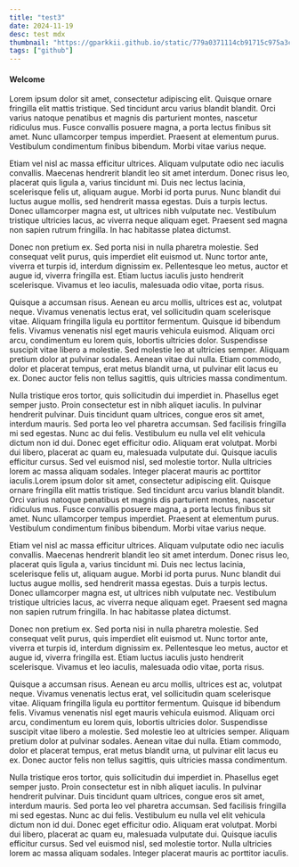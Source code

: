 ```yaml
---
title: "test3"
date: 2024-11-19
desc: test mdx
thumbnail: "https://gparkkii.github.io/static/779a0371114cb91715c975a3c1f75cb4/724b0/practical-markdown.webp"
tags: ["github"]
---
```


#### Welcome

Lorem ipsum dolor sit amet, consectetur adipiscing elit. Quisque ornare fringilla elit mattis tristique. Sed tincidunt arcu varius blandit blandit. Orci varius natoque penatibus et magnis dis parturient montes, nascetur ridiculus mus. Fusce convallis posuere magna, a porta lectus finibus sit amet. Nunc ullamcorper tempus imperdiet. Praesent at elementum purus. Vestibulum condimentum finibus bibendum. Morbi vitae varius neque.

Etiam vel nisl ac massa efficitur ultrices. Aliquam vulputate odio nec iaculis convallis. Maecenas hendrerit blandit leo sit amet interdum. Donec risus leo, placerat quis ligula a, varius tincidunt mi. Duis nec lectus lacinia, scelerisque felis ut, aliquam augue. Morbi id porta purus. Nunc blandit dui luctus augue mollis, sed hendrerit massa egestas. Duis a turpis lectus. Donec ullamcorper magna est, ut ultrices nibh vulputate nec. Vestibulum tristique ultricies lacus, ac viverra neque aliquam eget. Praesent sed magna non sapien rutrum fringilla. In hac habitasse platea dictumst.

Donec non pretium ex. Sed porta nisi in nulla pharetra molestie. Sed consequat velit purus, quis imperdiet elit euismod ut. Nunc tortor ante, viverra et turpis id, interdum dignissim ex. Pellentesque leo metus, auctor et augue id, viverra fringilla est. Etiam luctus iaculis justo hendrerit scelerisque. Vivamus et leo iaculis, malesuada odio vitae, porta risus.

Quisque a accumsan risus. Aenean eu arcu mollis, ultrices est ac, volutpat neque. Vivamus venenatis lectus erat, vel sollicitudin quam scelerisque vitae. Aliquam fringilla ligula eu porttitor fermentum. Quisque id bibendum felis. Vivamus venenatis nisl eget mauris vehicula euismod. Aliquam orci arcu, condimentum eu lorem quis, lobortis ultricies dolor. Suspendisse suscipit vitae libero a molestie. Sed molestie leo at ultricies semper. Aliquam pretium dolor at pulvinar sodales. Aenean vitae dui nulla. Etiam commodo, dolor et placerat tempus, erat metus blandit urna, ut pulvinar elit lacus eu ex. Donec auctor felis non tellus sagittis, quis ultricies massa condimentum.

Nulla tristique eros tortor, quis sollicitudin dui imperdiet in. Phasellus eget semper justo. Proin consectetur est in nibh aliquet iaculis. In pulvinar hendrerit pulvinar. Duis tincidunt quam ultrices, congue eros sit amet, interdum mauris. Sed porta leo vel pharetra accumsan. Sed facilisis fringilla mi sed egestas. Nunc ac dui felis. Vestibulum eu nulla vel elit vehicula dictum non id dui. Donec eget efficitur odio. Aliquam erat volutpat. Morbi dui libero, placerat ac quam eu, malesuada vulputate dui. Quisque iaculis efficitur cursus. Sed vel euismod nisl, sed molestie tortor. Nulla ultricies lorem ac massa aliquam sodales. Integer placerat mauris ac porttitor iaculis.Lorem ipsum dolor sit amet, consectetur adipiscing elit. Quisque ornare fringilla elit mattis tristique. Sed tincidunt arcu varius blandit blandit. Orci varius natoque penatibus et magnis dis parturient montes, nascetur ridiculus mus. Fusce convallis posuere magna, a porta lectus finibus sit amet. Nunc ullamcorper tempus imperdiet. Praesent at elementum purus. Vestibulum condimentum finibus bibendum. Morbi vitae varius neque.

Etiam vel nisl ac massa efficitur ultrices. Aliquam vulputate odio nec iaculis convallis. Maecenas hendrerit blandit leo sit amet interdum. Donec risus leo, placerat quis ligula a, varius tincidunt mi. Duis nec lectus lacinia, scelerisque felis ut, aliquam augue. Morbi id porta purus. Nunc blandit dui luctus augue mollis, sed hendrerit massa egestas. Duis a turpis lectus. Donec ullamcorper magna est, ut ultrices nibh vulputate nec. Vestibulum tristique ultricies lacus, ac viverra neque aliquam eget. Praesent sed magna non sapien rutrum fringilla. In hac habitasse platea dictumst.

Donec non pretium ex. Sed porta nisi in nulla pharetra molestie. Sed consequat velit purus, quis imperdiet elit euismod ut. Nunc tortor ante, viverra et turpis id, interdum dignissim ex. Pellentesque leo metus, auctor et augue id, viverra fringilla est. Etiam luctus iaculis justo hendrerit scelerisque. Vivamus et leo iaculis, malesuada odio vitae, porta risus.

Quisque a accumsan risus. Aenean eu arcu mollis, ultrices est ac, volutpat neque. Vivamus venenatis lectus erat, vel sollicitudin quam scelerisque vitae. Aliquam fringilla ligula eu porttitor fermentum. Quisque id bibendum felis. Vivamus venenatis nisl eget mauris vehicula euismod. Aliquam orci arcu, condimentum eu lorem quis, lobortis ultricies dolor. Suspendisse suscipit vitae libero a molestie. Sed molestie leo at ultricies semper. Aliquam pretium dolor at pulvinar sodales. Aenean vitae dui nulla. Etiam commodo, dolor et placerat tempus, erat metus blandit urna, ut pulvinar elit lacus eu ex. Donec auctor felis non tellus sagittis, quis ultricies massa condimentum.

Nulla tristique eros tortor, quis sollicitudin dui imperdiet in. Phasellus eget semper justo. Proin consectetur est in nibh aliquet iaculis. In pulvinar hendrerit pulvinar. Duis tincidunt quam ultrices, congue eros sit amet, interdum mauris. Sed porta leo vel pharetra accumsan. Sed facilisis fringilla mi sed egestas. Nunc ac dui felis. Vestibulum eu nulla vel elit vehicula dictum non id dui. Donec eget efficitur odio. Aliquam erat volutpat. Morbi dui libero, placerat ac quam eu, malesuada vulputate dui. Quisque iaculis efficitur cursus. Sed vel euismod nisl, sed molestie tortor. Nulla ultricies lorem ac massa aliquam sodales. Integer placerat mauris ac porttitor iaculis.
